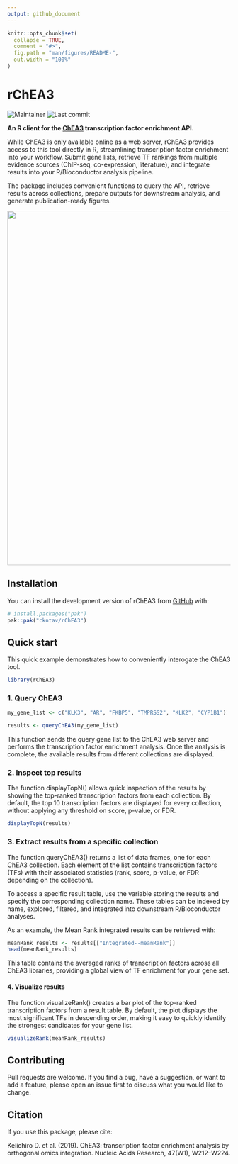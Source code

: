 ```yaml
---
output: github_document
---
```


<!-- README.md is generated from README.Rmd. Please edit that file -->

```r
knitr::opts_chunk$set(
  collapse = TRUE,
  comment = "#>",
  fig.path = "man/figures/README-",
  out.width = "100%"
)
```

# rChEA3

![Maintainer](https://img.shields.io/badge/maintainer-ckntav-blue)
![Last commit](https://img.shields.io/github/last-commit/ckntav/rChEA3)

**An R client for the [ChEA3](https://maayanlab.cloud/chea3/) transcription factor enrichment API.**

While ChEA3 is only available online as a web server, rChEA3 provides access to this tool directly in R, streamlining transcription factor enrichment into your workflow. Submit gene lists, retrieve TF rankings from multiple evidence sources (ChIP-seq, co-expression, literature), and integrate results into your R/Bioconductor analysis pipeline.

The package includes convenient functions to query the API, retrieve results across collections, prepare outputs for downstream analysis, and generate publication-ready figures.

<p align="center"><img src="man/figures/20250925_graphical_abstract_rChEA3_v1.png" width="800"/></p>

## Installation

You can install the development version of rChEA3 from [GitHub](https://github.com/) with:

``` r
# install.packages("pak")
pak::pak("ckntav/rChEA3")
```

## Quick start

This quick example demonstrates how to conveniently interogate the ChEA3 tool.

```r
library(rChEA3)
```

### 1. Query ChEA3

```r
my_gene_list <- c("KLK3", "AR", "FKBP5", "TMPRSS2", "KLK2", "CYP1B1")

results <- queryChEA3(my_gene_list)
```

This function sends the query gene list to the ChEA3 web server and performs the transcription factor enrichment analysis.
Once the analysis is complete, the available results from different collections are displayed.

### 2. Inspect top results

The function displayTopN() allows quick inspection of the results by showing the top-ranked transcription factors from each collection.
By default, the top 10 transcription factors are displayed for every collection, without applying any threshold on score, p-value, or FDR.

```r
displayTopN(results)
```

### 3. Extract results from a specific collection

The function queryChEA3() returns a list of data frames, one for each ChEA3 collection.
Each element of the list contains transcription factors (TFs) with their associated statistics (rank, score, p-value, or FDR depending on the collection).

To access a specific result table, use the variable storing the results and specify the corresponding collection name. These tables can be indexed by name, explored, filtered, and integrated into downstream R/Bioconductor analyses.

As an example, the Mean Rank integrated results can be retrieved with:

```r
meanRank_results <- results[["Integrated--meanRank"]]
head(meanRank_results)
```

This table contains the averaged ranks of transcription factors across all ChEA3 libraries, providing a global view of TF enrichment for your gene set.

#### 4. Visualize results

The function visualizeRank() creates a bar plot of the top-ranked transcription factors from a result table.
By default, the plot displays the most significant TFs in descending order, making it easy to quickly identify the strongest candidates for your gene list.

```r
visualizeRank(meanRank_results)
```

## Contributing

Pull requests are welcome. If you find a bug, have a suggestion, or want to
add a feature, please open an issue first to discuss what you would like
to change.

## Citation
If you use this package, please cite:

Keiichiro D. et al. (2019). ChEA3: transcription factor enrichment analysis by orthogonal omics integration. Nucleic Acids Research, 47(W1), W212–W224.

